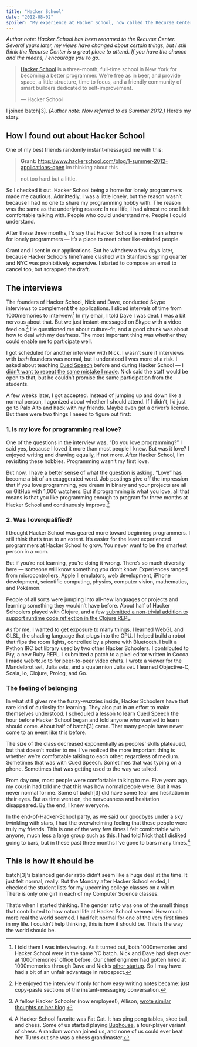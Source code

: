 ```yaml
---
title: "Hacker School"
date: "2012-08-02"
spoiler: "My experience at Hacker School, now called the Recurse Center."
---
```


_Author note: Hacker School has been renamed to the Recurse Center. Several years later, my views have changed about certain things, but I still think the Recurse Center is a great place to attend. If you have the chance and the means, I encourage you to go._

> [Hacker School](http://hackerschool.com/) is a three-month, full-time school in New York for becoming a better programmer. We’re free as in beer, and provide space, a little structure, time to focus, and a friendly community of smart builders dedicated to self-improvement.
>
> — Hacker School

I joined batch[3]. _(Author note: Now referred to as Summer 2012.)_ Here’s my story.

## How I found out about Hacker School

One of my best friends randomly instant-messaged me with this:

> **Grant:** https://www.hackerschool.com/blog/1-summer-2012-applications-open im thinking about this
>
> not too hard but a little.

So I checked it out. Hacker School being a home for lonely programmers made me cautious. Admittedly, I was a little lonely, but the reason wasn’t because I had no one to share my programming hobby with. The reason was the same as the underlying reason: In real life, I had almost no one I felt comfortable talking with. People who could understand me. People I could understand.

After these three months, I’d say that Hacker School is more than a home for lonely programmers — it’s a place to meet other like-minded people.

Grant and I sent in our applications. But he withdrew a few days later, because Hacker School’s timeframe clashed with Stanford’s spring quarter and NYC was prohibitively expensive. I started to compose an email to cancel too, but scrapped the draft.

## The interviews

The founders of Hacker School, Nick and Dave, conducted Skype interviews to complement the applications. I sliced intervals of time from 1000memories to interview.[^1] In my email, I told Dave I was deaf. I was a bit nervous about that. But we just instant-messaged on Skype with a video feed on.[^2] He questioned me about culture-fit, and a good chunk was about how to deal with my deafness. The most important thing was whether they could enable me to participate well.

I got scheduled for another interview with Nick. I wasn’t sure if interviews with _both_ founders was normal, but I understood I was more of a risk. I asked about teaching [Cued Speech](http://en.wikipedia.org/wiki/Cued_Speech) before and during Hacker School — I [didn’t want to repeat the same mistake I made](/stories/being-deaf). Nick said the staff would be open to that, but he couldn’t promise the same participation from the students.

A few weeks later, I got accepted. Instead of jumping up and down like a normal person, I agonized about whether I should attend. If I didn’t, I’d just go to Palo Alto and hack with my friends. Maybe even get a driver’s license. But there were two things I neeed to figure out first:

### 1. Is my love for programming real love?

One of the questions in the interview was, “Do you love programming?” I said yes, because I loved it more than most people I knew. But was it love? I enjoyed writing and drawing equally, if not more. After Hacker School, I’m revisiting these hobbies. Programming wasn’t my first love.

But now, I have a better sense of what the question is asking. “Love” has become a bit of an exaggerated word. Job postings give off the impression that if you love programming, you dream in binary and your projects are all on GitHub with 1,000 watchers. But if programming is what you love, all that means is that you like programming enough to program for three months at Hacker School and continuously improve.[^3]

### 2. Was I overqualified?

I thought Hacker School was geared more toward beginning programmers. I still think that’s true to an extent. It’s easier for the least experienced programmers at Hacker School to grow. You never want to be the smartest person in a room.

But if you’re not learning, you’re doing it wrong. There’s so much diversity here — someone will know something you don’t know. Experiences ranged from microcontrollers, Apple II emulators, web development, iPhone development, scientific computing, physics, computer vision, mathematics, and Pokémon.

People of all sorts were jumping into all-new languages or projects and learning something they wouldn’t have before. About half of Hacker Schoolers played with Clojure, and a few [submitted a non-trivial addition to support runtime code reflection in the Clojure REPL](https://github.com/clojure/clojurescript/commit/b5b20fdc4fa5c9f8a12e527407a72a7e6957bcd6).

As for me, I wanted to get exposure to many things. I learned WebGL and GLSL, the shading language that plugs into the GPU. I helped build a robot that flips the room lights, controlled by a phone with Bluetooth. I built a Python IRC bot library used by two other Hacker Schoolers. I contributed to Pry, a new Ruby REPL. I submitted a patch to a pixel editor written in Cocoa. I made webrtc.io to for peer-to-peer video chats. I wrote a viewer for the Mandelbrot set, Julia sets, and a quaternion Julia set. I learned Objective-C, Scala, Io, Clojure, Prolog, and Go.

### The feeling of belonging

In what still gives me the fuzzy-wuzzies inside, Hacker Schoolers have that rare kind of curiosity for learning. They also put in an effort to make themselves understood. I scheduled a lesson to learn Cued Speech the hour before Hacker School began and told anyone who wanted to learn should come. About half of batch[3] came. That many people have never come to an event like this before.

The size of the class decreased exponentially as peoples’ skills plateaued, but that doesn’t matter to me. I’ve realized the more important thing is whether we’re comfortable talking to each other, regardless of medium. Sometimes that was with Cued Speech. Sometimes that was typing on a phone. Sometimes that was getting used to the way we talked.

From day one, most people were comfortable talking to me. Five years ago, my cousin had told me that this was how normal people were. But it was never normal for me. Some of batch[3] did have some fear and hesitation in their eyes. But as time went on, the nervousness and hesitation disappeared. By the end, I knew everyone.

In the end-of-Hacker-School party, as we said our goodbyes under a sky twinkling with stars, I had the overwhelming feeling that these people were truly my friends. This is one of the very few times I felt comfortable with anyone, much less a large group such as this. I had told Nick that I disliked going to bars, but in these past three months I’ve gone to bars many times.[^4]

## This is how it should be

batch[3]‘s balanced gender ratio didn’t seem like a huge deal at the time. It just felt normal, really. But the Monday after Hacker School ended, I checked the student lists for my upcoming college classes on a whim. There is only one girl in each of my Computer Science classes.

That’s when I started thinking. The gender ratio was one of the small things that contributed to how natural life at Hacker School seemed. How much more real the world seemed. I had felt normal for one of the very first times in my life. I couldn’t help thinking, this is how it should be. This is the way the world should be.

[^1]: I told them I was interviewing. As it turned out, both 1000memories and Hacker School were in the same YC batch. Nick and Dave had slept over at 1000memories’ office before. Our chief engineer had gotten hired at 1000memories through Dave and Nick’s [other startup](http://hackruiter.com/). So I may have had a bit of an unfair advantage in retrospect.
[^2]: He enjoyed the interview if only for how easy writing notes became: just copy-paste sections of the instant-messaging conversation.
[^3]: A fellow Hacker Schooler (now employee!), Allison, [wrote similar thoughts on her blog](http://ideasandmiscellany.blogspot.com/2012/08/should-you-apply-to-hacker-school.html).
[^4]: A Hacker School favorite was Fat Cat. It has ping pong tables, skee ball, and chess. Some of us started playing [Bughouse](http://en.wikipedia.org/wiki/Bughouse_chess), a four-player variant of chess. A random woman joined us, and none of us could ever beat her. Turns out she was a chess grandmaster.
